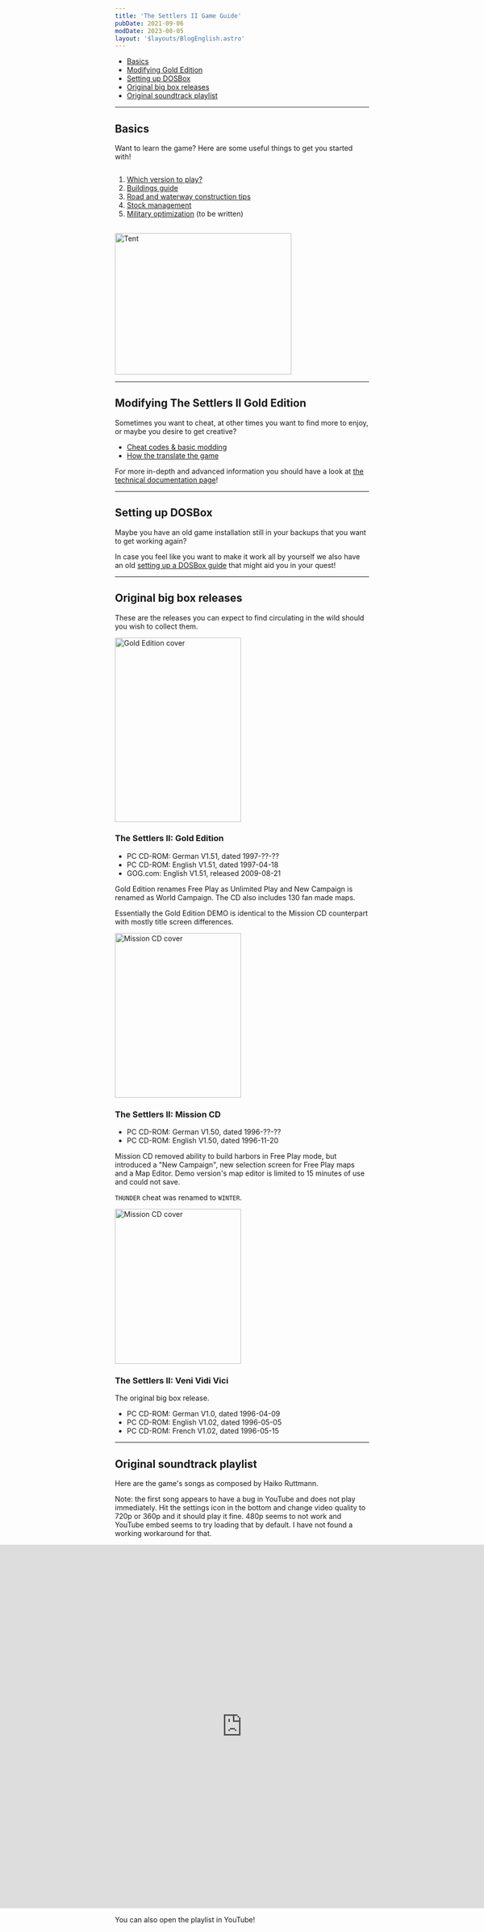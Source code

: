 ```yaml
---
title: 'The Settlers II Game Guide'
pubDate: 2021-09-06
modDate: 2023-08-05
layout: '$layouts/BlogEnglish.astro'
---
```



-   [Basics](#basics)
-   [Modifying Gold Edition](#modifying-the-settlers-ii-gold-edition)
-   [Setting up DOSBox](#setting-up-dosbox)
-   [Original big box releases](#original-big-box-releases)
-   [Original soundtrack playlist](#original-soundtrack-playlist)

---

## Basics

Want to learn the game? Here are some useful things to get you started with!

<div style="align-items:center;display:flex;flex-wrap:wrap;gap:1rem"><div style="flex:1;min-width:20rem">

1.  [Which version to play?](/guides/getting-started)
1.  [Buildings guide](/guides/buildings)
1.  [Road and waterway construction tips](/guides/roads)
1.  [Stock management](/guides/stock)
1.  [Military optimization](/guides/military) (to be written)

<div hidden="">

1.  [Ships & harbor information](/guides/ships)

</div>

</div><div style="flex:1;min-width:20rem"><img alt="Tent" src="/assets/webkit1/small_tent.jpg" height="280" width="350" loading="lazy" style="mix-blend-mode: multiply;" /></div></div>

---

## Modifying The Settlers II Gold Edition

Sometimes you want to cheat, at other times you want to find more to enjoy, or maybe you desire to get creative?

-   [Cheat codes & basic modding](/guides/cheats)
-   [How the translate the game](/2023/08/how-to-translate-the-settlers-2)

<div hidden="">

-   [Adding new maps](/guides/how-to-add-maps)
-   [Using custom campaigns](/guides/how-to-use-campaigns)
-   [Editing campaigns](/guides/editing-campaigns)
-   [Changing language](/guides/change-language)

</div>

For more in-depth and advanced information you should have a look at [the technical documentation page](/documentation)!

---

## Setting up DOSBox

Maybe you have an old game installation still in your backups that you want to get working again?

In case you feel like you want to make it work all by yourself we also have an old [setting up a DOSBox guide](/guides/dosbox) that might aid you in your quest!

---

## Original big box releases

These are the releases you can expect to find circulating in the wild should you wish to collect them.

<Float><img slot="image" alt="Gold Edition cover" src="/wp-content/uploads/2011/07/The-Settlers-II-Gold-Edition-B.jpg" width="250" height="365" loading="lazy" />

### The Settlers II: Gold Edition

-   PC CD-ROM: German V1.51, dated 1997-??-??
-   PC CD-ROM: English V1.51, dated 1997-04-18
-   GOG.com: English V1.51, released 2009-08-21

Gold Edition renames Free Play as Unlimited Play and New Campaign is renamed as World Campaign. The CD also includes 130 fan made maps.

Essentially the Gold Edition DEMO is identical to the Mission CD counterpart with mostly title screen differences.

</Float>

<Float><img slot="image" alt="Mission CD cover" src="/wp-content/uploads/2011/07/The-Settlers-II-Mission-CD-B.jpg" width="250" height="326" loading="lazy" />

### The Settlers II: Mission CD

-   PC CD-ROM: German V1.50, dated 1996-??-??
-   PC CD-ROM: English V1.50, dated 1996-11-20

Mission CD removed ability to build harbors in Free Play mode, but introduced a "New Campaign", new selection screen for Free Play maps and a Map Editor. Demo version's map editor is limited to 15 minutes of use and could not save.

`THUNDER` cheat was renamed to `WINTER`.

</Float>

<Float><img slot="image" alt="Mission CD cover" src="/wp-content/uploads/2011/07/The-Settlers-II-Veni-Vidi-Vici-C.jpg" width="250" height="307" loading="lazy" />

### The Settlers II: Veni Vidi Vici

The original big box release.

-   PC CD-ROM: German V1.0, dated 1996-04-09
-   PC CD-ROM: English V1.02, dated 1996-05-05
-   PC CD-ROM: French V1.02, dated 1996-05-15

</Float>

---

## Original soundtrack playlist

Here are the game's songs as composed by Haiko Ruttmann.

Note: the first song appears to have a bug in YouTube and does not play immediately. Hit the settings icon in the bottom
and change video quality to 720p or 360p and it should play it fine. 480p seems to not work and YouTube embed seems to
try loading that by default. I have not found a working workaround for that.

<p style="display: grid; place-content: center;">
	<iframe
		loading="lazy"
		width="1280"
		height="720"
		src="https://www.youtube-nocookie.com/embed/videoseries?list=PLgX-pkrNNy_vwS_XlPZLUhVjSWC_PDayp"
		title="YouTube playlist: The Settlers II soundtrack"
		frameborder="0"
		allow="accelerometer; autoplay; clipboard-write; encrypted-media; gyroscope; picture-in-picture; web-share"
		allowfullscreen
		style="aspect-ratio: 560 / 315;"
	></iframe>
</p>

You can also open the <Link rel="nofollow" href="https://www.youtube.com/playlist?list=PLgX-pkrNNy_vwS_XlPZLUhVjSWC_PDayp">playlist in YouTube</Link>!
